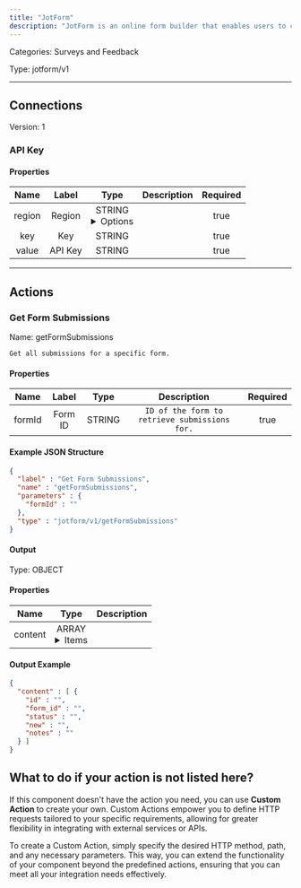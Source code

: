 ```yaml
---
title: "JotForm"
description: "JotForm is an online form builder that enables users to create customized forms for various purposes without needing coding skills."
---
```



Categories: Surveys and Feedback


Type: jotform/v1

<hr />



## Connections

Version: 1


### API Key

#### Properties

|      Name       |      Label     |     Type     |     Description     | Required |
|:---------------:|:--------------:|:------------:|:-------------------:|:--------:|
| region | Region | STRING <details> <summary> Options </summary> us, eu </details> |  | true |
| key | Key | STRING |  | true |
| value | API Key | STRING |  | true |





<hr />


## Actions


### Get Form Submissions
Name: getFormSubmissions

`Get all submissions for a specific form.`

#### Properties

|      Name       |      Label     |     Type     |     Description     | Required |
|:---------------:|:--------------:|:------------:|:-------------------:|:--------:|
| formId | Form ID | STRING | `ID of the form to retrieve submissions for.` | true |

#### Example JSON Structure
```json
{
  "label" : "Get Form Submissions",
  "name" : "getFormSubmissions",
  "parameters" : {
    "formId" : ""
  },
  "type" : "jotform/v1/getFormSubmissions"
}
```

#### Output



Type: OBJECT


#### Properties

|     Name     |     Type     |     Description     |
|:------------:|:------------:|:-------------------:|
| content | ARRAY <details> <summary> Items </summary> [&#123;STRING\(id), STRING\(form_id), STRING\(status), STRING\(new), STRING\(notes)&#125;] </details> |  |




#### Output Example
```json
{
  "content" : [ {
    "id" : "",
    "form_id" : "",
    "status" : "",
    "new" : "",
    "notes" : ""
  } ]
}
```




## What to do if your action is not listed here?

If this component doesn't have the action you need, you can use **Custom Action** to create your own. Custom Actions empower you to define HTTP requests tailored to your specific requirements, allowing for greater flexibility in integrating with external services or APIs.

To create a Custom Action, simply specify the desired HTTP method, path, and any necessary parameters. This way, you can extend the functionality of your component beyond the predefined actions, ensuring that you can meet all your integration needs effectively.

